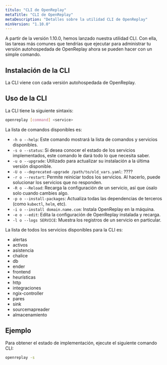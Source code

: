 ```yaml
---
título: "CLI de OpenReplay"
metaTitle: "CLI de OpenReplay"
metaDescription: "Detalles sobre la utilidad CLI de OpenReplay"
minVersion: "1.10.0"
---
```


A partir de la versión 1.10.0, hemos lanzado nuestra utilidad CLI. Con ella, las tareas más comunes que tendrías que ejecutar para administrar tu versión autohospedada de OpenReplay ahora se pueden hacer con un simple comando.

## Instalación de la CLI

La CLI viene con cada versión autohospedada de OpenReplay.

## Uso de la CLI

La CLI tiene la siguiente sintaxis:


```bash 
openreplay [command] <service>
```


La lista de comandos disponibles es:

- `-h o --help`: Este comando mostrará la lista de comandos y servicios disponibles.
- `-s o --status`: Si desea conocer el estado de los servicios implementados, este comando le dará todo lo que necesita saber.
- `-u o --upgrade`: Utilizado para actualizar su instalación a la última versión disponible.
- `-U o --deprecated-upgrade /path/to/old_vars.yaml`: ????
- `-r o --restart`: Permite reiniciar todos los servicios. Al hacerlo, puede solucionar los servicios que no responden.
- `-R o --Reload`: Recarga la configuración de un servicio, así que úsalo solo cuando cambies algo.
- `-p o --install-packages`: Actualiza todas las dependencias de terceros (como `kubectl`, `helm`, etc).
- `-i o --install domain.name.com`: Instala OpenReplay en la máquina.
- `-e o --edit`: Edita la configuración de OpenReplay instalada y recarga.
- `-l o --logs SERVICE`: Muestra los registros de un servicio en particular.

La lista de todos los servicios disponibles para la CLI es:

- alertas
- activos
- asistencia
- chalice
- db
- ender
- frontend
- heurísticas
- http
- integraciones
- ngix-controller
- pares
- sink
- sourcemapreader
- almacenamiento

## Ejemplo

Para obtener el estado de implementación, ejecute el siguiente comando CLI:


```bash 
openreplay -s 
```

